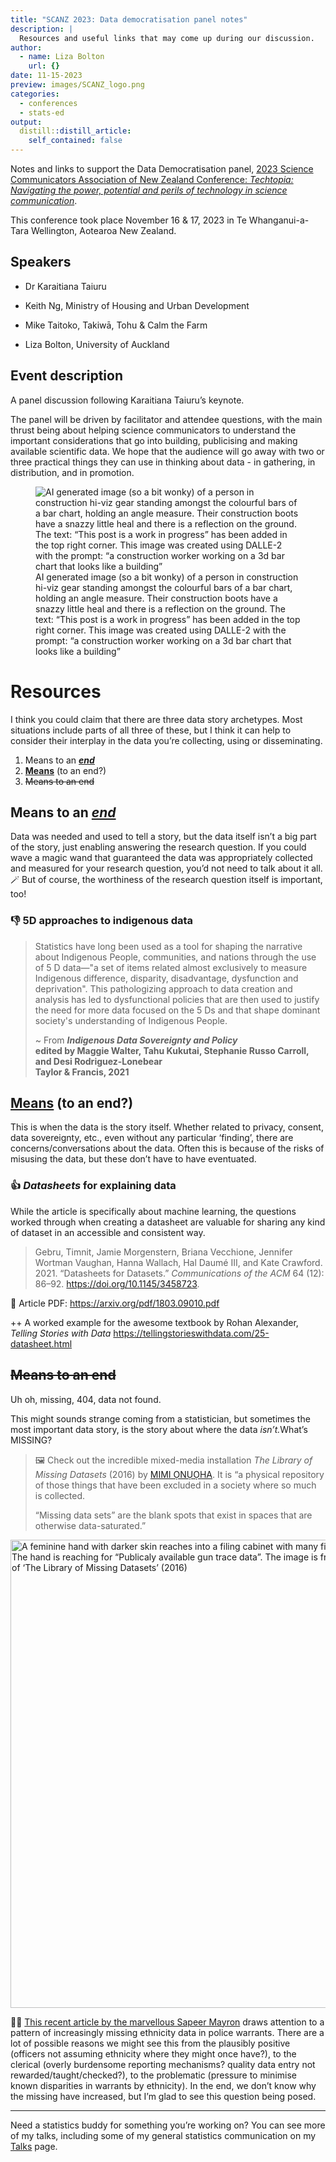 ```yaml
---
title: "SCANZ 2023: Data democratisation panel notes"
description: |
  Resources and useful links that may come up during our discussion.
author:
  - name: Liza Bolton
    url: {}
date: 11-15-2023
preview: images/SCANZ_logo.png
categories: 
  - conferences
  - stats-ed
output:
  distill::distill_article:
    self_contained: false
---
```


Notes and links to support the Data Democratisation panel, [2023 Science Communicators Association of New Zealand Conference: *Techtopia: Navigating the power, potential and perils of technology in science communication*](https://www.scanz.co.nz/2023-conference).

This conference took place November 16 & 17, 2023 in Te Whanganui-a-Tara Wellington, Aotearoa New Zealand.

## Speakers

-   Dr Karaitiana Taiuru

-   Keith Ng, Ministry of Housing and Urban Development

-   Mike Taitoko, Takiwā, Tohu & Calm the Farm

-   Liza Bolton, University of Auckland

## Event description

A panel discussion following Karaitiana Taiuru's keynote.

The panel will be driven by facilitator and attendee questions, with the main thrust being about helping science communicators to understand the important considerations that go into building, publicising and making available scientific data. We hope that the audience will go away with two or three practical things they can use in thinking about data - in gathering, in distribution, and in promotion.

![AI generated image (so a bit wonky) of a person in construction hi-viz gear standing amongst the colourful bars of a bar chart, holding an angle measure. Their construction boots have a snazzy little heal and there is a reflection on the ground. The text: "This post is a work in progress" has been added in the top right corner. This image was created using DALLE-2 with the prompt: "a construction worker working on a 3d bar chart that looks like a building"](images/workinprogress_text.png)

# Resources

I think you could claim that there are three data story archetypes. Most situations include parts of all three of these, but I think it can help to consider their interplay in the data you're collecting, using or disseminating.

1.  Means to an [***end***]{.underline}
2.  [**Means**]{.underline} (to an end?)
3.  <s>Means to an end</s>

## Means to an [***end***]{.underline}

Data was needed and used to tell a story, but the data itself isn't a big part of the story, just enabling answering the research question. If you could wave a magic wand that guaranteed the data was appropriately collected and measured for your research question, you'd not need to talk about it all. 🪄 But of course, the worthiness of the research question itself is important, too!

### 👎 5D approaches to indigenous data 

> Statistics have long been used as a tool for shaping the narrative about Indigenous People, communities, and nations through the use of 5 D data---\"a set of items related almost exclusively to measure Indigenous difference, disparity, disadvantage, dysfunction and deprivation\". This pathologizing approach to data creation and analysis has led to dysfunctional policies that are then used to justify the need for more data focused on the 5 Ds and that shape dominant society\'s understanding of Indigenous People.
>
> \~ From ***Indigenous Data Sovereignty and Policy*****\
> edited by Maggie Walter, Tahu Kukutai, Stephanie Russo Carroll, and Desi Rodriguez-Lonebear\
> Taylor & Francis, 2021**

## [**Means**]{.underline} (to an **end?)**

This is when the data is the story itself. Whether related to privacy, consent, data sovereignty, etc., even without any particular 'finding', there are concerns/conversations about the data. Often this is because of the risks of misusing the data, but these don't have to have eventuated.

### 👍 *Datasheets* for explaining data 

While the article is specifically about machine learning, the questions worked through when creating a datasheet are valuable for sharing any kind of dataset in an accessible and consistent way.

> Gebru, Timnit, Jamie Morgenstern, Briana Vecchione, Jennifer Wortman Vaughan, Hanna Wallach, Hal Daumé III, and Kate Crawford. 2021. "Datasheets for Datasets." *Communications of the ACM* 64 (12): 86--92. <https://doi.org/10.1145/3458723>.

📄 Article PDF: <https://arxiv.org/pdf/1803.09010.pdf>

++ A worked example for the awesome textbook by Rohan Alexander, *Telling Stories with Data* <https://tellingstorieswithdata.com/25-datasheet.html>

## <s>Means to an end</s>

Uh oh, missing, 404, data not found.

This might sounds strange coming from a statistician, but sometimes the most important data story, is the story about where the data *isn't.*What's MISSING?

> 🖼️ Check out the incredible mixed-media installation *The Library of Missing Datasets* (2016) by [MIMI ỌNỤỌHA](https://mimionuoha.com/). It is "a physical repository of those things that have been excluded in a society where so much is collected.
>
> "Missing data sets" are the blank spots that exist in spaces that are otherwise data-saturated."

[![A feminine hand with darker skin reaches into a filing cabinet with many files inside, each with tabbed labels. The hand is reaching for "Publicaly available gun trace data". The image is from MIMI ỌNỤỌHA's website and is of 'The Library of Missing Datasets' (2016)](images/ONUOHA-datasets.png){width="749"}](https://mimionuoha.com/the-library-of-missing-datasets)

👮‍♀️ [This recent article by the marvellous Sapeer Mayron](https://www.stuff.co.nz/pou-tiaki/300938784/data-shows-ongoing-racial-bias-in-police-warrantless-searches) draws attention to a pattern of increasingly missing ethnicity data in police warrants. There are a lot of possible reasons we might see this from the plausibly positive (officers not assuming ethnicity where they might once have?), to the clerical (overly burdensome reporting mechanisms? quality data entry not rewarded/taught/checked?), to the problematic (pressure to minimise known disparities in warrants by ethnicity). In the end, we don't know why the missing have increased, but I'm glad to see this question being posed.

<hr>

Need a statistics buddy for something you're working on? You can see more of my talks, including some of my general statistics communication on my [Talks](https://www.lizabolton.com/talks.html#lottoyoure-doing-it-wrong-an-interview-with-the-project-nz) page.
